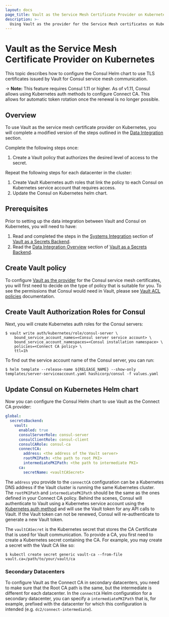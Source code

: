```yaml
---
layout: docs
page_title: Vault as the Service Mesh Certificate Provider on Kubernetes
description: >-
  Using Vault as the provider for the Service Mesh certificates on Kubernetes.
---
```


# Vault as the Service Mesh Certificate Provider on Kubernetes

This topic describes how to configure the Consul Helm chart to use TLS certificates issued by Vault for Consul service mesh communication.

-> **Note:** This feature requires Consul 1.11 or higher. As of v1.11,
Consul allows using Kubernetes auth methods to configure Connect CA.
This allows for automatic token rotation once the renewal is no longer possible.

## Overview
To use Vault as the service mesh certificate provider on Kubernetes, you will complete a modified version of the steps outlined in the [Data Integration](/docs/k8s/installation/vault/data-integration) section.

Complete the following steps once:
  1. Create a Vault policy that authorizes the desired level of access to the secret.

Repeat the following steps for each datacenter in the cluster:
  1. Create Vault Kubernetes auth roles that link the policy to each Consul on Kubernetes service account that requires access.
  1. Update the Consul on Kubernetes helm chart.

## Prerequisites
Prior to setting up the data integration between Vault and Consul on Kubernetes, you will need to have:  
1. Read and completed the steps in the [Systems Integration](/docs/k8s/installation/vault/systems-integration) section of [Vault as a Secrets Backend](/docs/k8s/installation/vault).
2. Read the [Data Integration Overview](/docs/k8s/installation/vault/data-integration) section of [Vault as a Secrets Backend](/docs/k8s/installation/vault).

## Create Vault policy

To configure [Vault as the provider](/docs/connect/ca/vault) for the Consul service mesh certificates,
you will first need to decide on the type of policy that is suitable for you.
To see the permissions that Consul would need in Vault, please see [Vault ACL policies](/docs/connect/ca/vault#vault-acl-policies)
documentation.

## Create Vault Authorization Roles for Consul

Next, you will create Kubernetes auth roles for the Consul servers:

```shell-session
$ vault write auth/kubernetes/role/consul-server \
    bound_service_account_names=<Consul server service account> \
    bound_service_account_namespaces=<Consul installation namespace> \
    policies=<Connect CA policy> \
    ttl=1h
```

To find out the service account name of the Consul server,
you can run:

```shell-session
$ helm template --release-name ${RELEASE_NAME} --show-only templates/server-serviceaccount.yaml hashicorp/consul -f values.yaml
```

## Update Consul on Kubernetes Helm chart
Now you can configure the Consul Helm chart to use Vault as the Connect CA provider:

<CodeBlockConfig filename="values.yaml">

```yaml
global:
  secretsBackend:
    vault:
      enabled: true
      consulServerRole: consul-server
      consulClientRole: consul-client
      consulCARole: consul-ca
      connectCA:
        address: <the address of the Vault server>
        rootPKIPath: <the path to root PKI>
        intermediatePKIPath: <the path to intermediate PKI>
      ca:
        secretName: <vaultCASecret>
```

</CodeBlockConfig>

The `address` you provide to the `connectCA` configuration can be a Kubernetes DNS
address if the Vault cluster is running the same Kubernetes cluster.
The `rootPKIPath` and `intermediatePKIPath` should be the same as the ones
defined in your Connect CA policy. Behind the scenes, Consul will authenticate to Vault using a Kubernetes
service account using the [Kubernetes auth method](https://www.vaultproject.io/docs/auth/kubernetes) and will use the Vault token for any API calls to Vault. If the Vault token can not be renewed, Consul will re-authenticate to
generate a new Vault token.

The `vaultCASecret` is the Kubernetes secret that stores the CA Certificate that is used for Vault communication. To provide a CA, you first need to create a Kubernetes secret containing the CA. For example, you may create a secret with the Vault CA like so:

```shell-session
$ kubectl create secret generic vault-ca --from-file vault.ca=/path/to/your/vault/ca
```

### Secondary Datacenters

To configure Vault as the Connect CA in secondary datacenters, you need to make sure that the Root CA path is the same,
but the intermediate is different for each datacenter. In the `connectCA` Helm configuration for a secondary datacenter,
you can specify a `intermediatePKIPath` that is, for example, prefixed with the datacenter
for which this configuration is intended (e.g. `dc2/connect-intermediate`).
